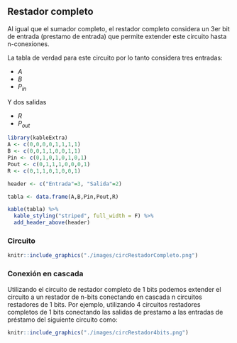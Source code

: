 ## Restador completo
Al igual que el sumador completo, el restador completo considera un 3er bit de entrada (prestamo de entrada) que permite extender este circuito hasta n-conexiones.

La tabla de verdad para este circuito por lo tanto considera tres entradas:

- $A$
- $B$
- $P_{in}$

Y dos salidas

- $R$
- $P_{out}$

```r
library(kableExtra)
A <- c(0,0,0,0,1,1,1,1)
B <- c(0,0,1,1,0,0,1,1)
Pin <- c(0,1,0,1,0,1,0,1)
Pout <- c(0,1,1,1,0,0,0,1)
R <- c(0,1,1,0,1,0,0,1)

header <- c("Entrada"=3, "Salida"=2)

tabla <- data.frame(A,B,Pin,Pout,R)

kable(tabla) %>% 
  kable_styling("striped", full_width = F) %>%
  add_header_above(header)
```

### Circuito
```r
knitr::include_graphics("./images/circRestadorCompleto.png")
```

### Conexión en cascada
Utilizando el circuito de restador completo de 1 bits podemos extender el circuito a un restador de n-bits conectando en cascada n circuitos restadores de 1 bits. Por ejemplo, utilizando 4 circuitos restadores completos de 1 bits conectando las salidas de prestamo a las entradas de préstamo del siguiente circuito como:

```r
knitr::include_graphics("./images/circRestador4bits.png")
```


